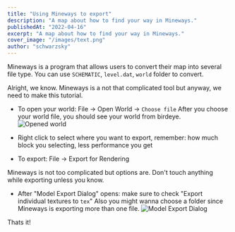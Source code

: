 ```yaml
---
title: "Using Mineways to export"
description: "A map about how to find your way in Mineways."
publishedAt: "2022-04-16"
excerpt: "A map about how to find your way in Mineways."
cover_image: "/images/text.png"
author: "schwarzsky"
---
```


Mineways is a program that allows users to convert their map into several file type. You can use `SCHEMATIC`, `level.dat`, `world` folder to convert.


Alright, we know. Mineways is a not that complicated tool but anyway, we need to make this tutorial.


- To open your world: File -> Open World -> `Choose file`
    After you choose your world file, you should see your world from birdeye.
    <img src="https://i.imgur.com/X6jxrBp.png" alt="Opened world" />

- Right click to select where you want to export, remember: how much block you selecting, less performance you get
- To export: File -> Export for Rendering

<Warning>
    Mineways is not too complicated but options are. Don't touch anything while exporting unless you know.
</Warning>

- After "Model Export Dialog" opens: make sure to check "Export individual textures to `tex`"
    Also you might wanna choose a folder since Mineways is exporting more than one file.
    <img src="https://i.imgur.com/knlzmsQ.png" alt="Model Export Dialog" />

Thats it!